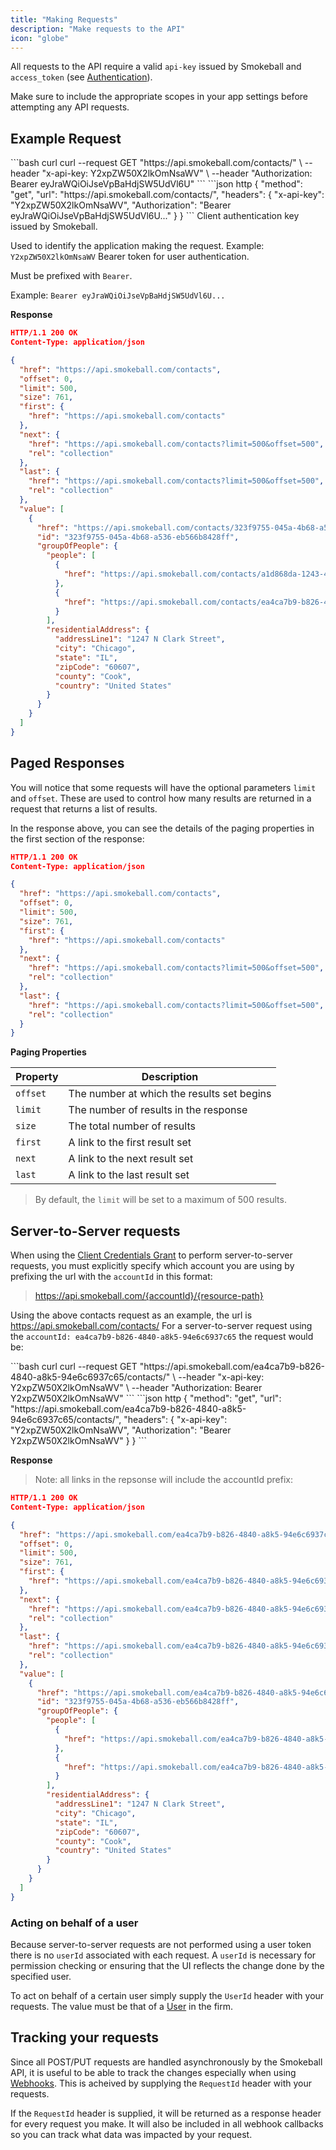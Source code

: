 ```yaml
---
title: "Making Requests"
description: "Make requests to the API"
icon: "globe"
---
```


All requests to the API require a valid `api-key` issued by Smokeball and `access_token` (see [Authentication](/docs/api-docs/c916c683c136e-authentication-overview)).

Make sure to include the appropriate scopes in your app settings before attempting any API requests.

## Example Request

<CodeGroup>
  ```bash curl
  curl --request GET "https://api.smokeball.com/contacts/" \
    --header "x-api-key: Y2xpZW50X2lkOmNsaWV" \
    --header "Authorization: Bearer eyJraWQiOiJseVpBaHdjSW5UdVl6U"
  ```
  ```json http
  {
    "method": "get",
    "url": "https://api.smokeball.com/contacts/",
    "headers": {
      "x-api-key": "Y2xpZW50X2lkOmNsaWV",
      "Authorization": "Bearer eyJraWQiOiJseVpBaHdjSW5UdVl6U..."
    }
  }
  ```
</CodeGroup>

<ParamField path="x-api-key" type="string" required="true">
  Client authentication key issued by Smokeball.

  Used to identify the application making the request.
  Example: `Y2xpZW50X2lkOmNsaWV`
</ParamField>
<ParamField path="Authorization" type="string" required="true">
  Bearer token for user authentication.

  Must be prefixed with `Bearer`.

  Example: `Bearer eyJraWQiOiJseVpBaHdjSW5UdVl6U...`
</ParamField>

**Response**

``` json
HTTP/1.1 200 OK
Content-Type: application/json

{
  "href": "https://api.smokeball.com/contacts",
  "offset": 0,
  "limit": 500,
  "size": 761,
  "first": {
    "href": "https://api.smokeball.com/contacts"
  },
  "next": {
    "href": "https://api.smokeball.com/contacts?limit=500&offset=500",
    "rel": "collection"
  },
  "last": {
    "href": "https://api.smokeball.com/contacts?limit=500&offset=500",
    "rel": "collection"
  },
  "value": [
    {
      "href": "https://api.smokeball.com/contacts/323f9755-045a-4b68-a536-eb566b8428ff",
      "id": "323f9755-045a-4b68-a536-eb566b8428ff",
      "groupOfPeople": {
        "people": [
          {
            "href": "https://api.smokeball.com/contacts/a1d868da-1243-4b9f-a8e3-cfc5c4abda50"
          },
          {
            "href": "https://api.smokeball.com/contacts/ea4ca7b9-b826-4840-a8b5-94e0c6977c65"
          }
        ],
        "residentialAddress": {
          "addressLine1": "1247 N Clark Street",
          "city": "Chicago",
          "state": "IL",
          "zipCode": "60607",
          "county": "Cook",
          "country": "United States"
        }
      }
    }
  ]
}
```

## Paged Responses

You will notice that some requests will have the optional parameters `limit` and `offset`. These are used to control how many results are returned in a request that returns a list of results. 

In the response above, you can see the details of the paging properties in the first section of the response:

``` json
HTTP/1.1 200 OK
Content-Type: application/json

{
  "href": "https://api.smokeball.com/contacts",
  "offset": 0,
  "limit": 500,
  "size": 761,
  "first": {
    "href": "https://api.smokeball.com/contacts"
  },
  "next": {
    "href": "https://api.smokeball.com/contacts?limit=500&offset=500",
    "rel": "collection"
  },
  "last": {
    "href": "https://api.smokeball.com/contacts?limit=500&offset=500",
    "rel": "collection"
  }
}
```

**Paging Properties**

Property | Description 
---------|----------
 `offset` | The number at which the results set begins 
 `limit` | The number of results in the response 
 `size` | The total number of results
 `first` | A link to the first result set
 `next` | A link to the next result set
 `last` | A link to the last result set

>By default, the `limit` will be set to a maximum of 500 results. 

## Server-to-Server requests

When using the [Client Credentials Grant](1-Authentication.md#2-client-credentials-grant) to perform server-to-server requests, you must explicitly specify which account you are using by prefixing the url with the `accountId` in this format:

> https://api.smokeball.com/{accountId}/{resource-path}

Using the above contacts request as an example, the url is https://api.smokeball.com/contacts/
For a server-to-server request using the `accountId: ea4ca7b9-b826-4840-a8k5-94e6c6937c65` the request would be:

<CodeGroup>
  ```bash curl
  curl --request GET "https://api.smokeball.com/ea4ca7b9-b826-4840-a8k5-94e6c6937c65/contacts/" \
    --header "x-api-key: Y2xpZW50X2lkOmNsaWV" \
    --header "Authorization: Bearer Y2xpZW50X2lkOmNsaWV"
  ```
  ```json http
  {
    "method": "get",
  "url": "https://api.smokeball.com/ea4ca7b9-b826-4840-a8k5-94e6c6937c65/contacts/",
  "headers": {
    "x-api-key": "Y2xpZW50X2lkOmNsaWV",
    "Authorization": "Bearer Y2xpZW50X2lkOmNsaWV"
  }
}
```
</CodeGroup>

**Response**

> Note: all links in the repsonse will include the accountId prefix:

``` json
HTTP/1.1 200 OK
Content-Type: application/json

{
  "href": "https://api.smokeball.com/ea4ca7b9-b826-4840-a8k5-94e6c6937c65/contacts",
  "offset": 0,
  "limit": 500,
  "size": 761,
  "first": {
    "href": "https://api.smokeball.com/ea4ca7b9-b826-4840-a8k5-94e6c6937c65/contacts"
  },
  "next": {
    "href": "https://api.smokeball.com/ea4ca7b9-b826-4840-a8k5-94e6c6937c65/contacts?limit=500&offset=500",
    "rel": "collection"
  },
  "last": {
    "href": "https://api.smokeball.com/ea4ca7b9-b826-4840-a8k5-94e6c6937c65/contacts?limit=500&offset=500",
    "rel": "collection"
  },
  "value": [
    {
      "href": "https://api.smokeball.com/ea4ca7b9-b826-4840-a8k5-94e6c6937c65/contacts/323f9755-045a-4b68-a536-eb566b8428ff",
      "id": "323f9755-045a-4b68-a536-eb566b8428ff",
      "groupOfPeople": {
        "people": [
          {
            "href": "https://api.smokeball.com/ea4ca7b9-b826-4840-a8k5-94e6c6937c65/contacts/a1d868da-1243-4b9f-a8e3-cfc5c4abda50"
          },
          {
            "href": "https://api.smokeball.com/ea4ca7b9-b826-4840-a8k5-94e6c6937c65/contacts/ea4ca7b9-b826-4840-a8b5-94e0c6977c65"
          }
        ],
        "residentialAddress": {
          "addressLine1": "1247 N Clark Street",
          "city": "Chicago",
          "state": "IL",
          "zipCode": "60607",
          "county": "Cook",
          "country": "United States"
        }
      }
    }
  ]
}
```

### Acting on behalf of a user

Because server-to-server requests are not performed using a user token there is no `userId` associated with each request. A `userId` is necessary for permission checking or ensuring that the UI reflects the change done by the specified user.

To act on behalf of a certain user simply supply the `UserId` header with your requests. The value must be that of a [User](/api-reference/firm-users/get-firm-staffuser-mappings) in the firm.

## Tracking your requests

Since all POST/PUT requests are handled asynchronously by the Smokeball API, it is useful to be able to track the changes especially when using [Webhooks](/docs/api-docs/wivbkstcwngb5-webhooks). This is acheived by supplying the `RequestId` header with your requests. 

If the `RequestId` header is supplied, it will be returned as a response header for every request you make. It will also be included in all webhook callbacks so you can track what data was impacted by your request. 